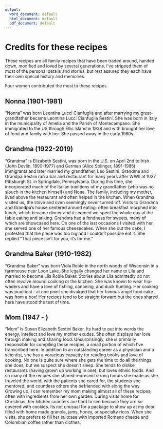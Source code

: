 ```yaml
---
output:
  word_document: default
  html_document: default
  pdf_document: default
---
```

# Credits for these recipes

These recipes are all family recipes that have been traded around, handed down, modified and loved by several generations. I've stripped them of most of the personal details and stories, but rest assured they each have their own special history and memories. 

Four women contributed the most to these recipes.

## Nonna (1901-1981)
"Nonna" was born Leontina Lucci Cianfuglia and after marrying my great-grandfather became Leontina Lucci Cianfuglia Sestini. She was born in Italy in the municipality of Amelia and the Parish of Montecampano. She immigrated to the US through Ellis Island in 1938 and with brought her love of food and family with her. She passed away in the early 1980s.

## Grandma (1922-2019)
"Grandma" is Elizabeth Sestini, was born in the U.S. on April 2nd to Irish (John Devlin, 1890-1977) and German (Alice Solinger, 1891-1985) immigrants and later married my grandfather, Leo Sestini. Grandma and Grandpa Sestini ran a bar and restaurant for many years after WWII at 1027 Pittsburgh St. in Springdale, Pennsylvania. During this time, she incorporated much of the Italian traditions of my grandfather (who was no slouch in the kitchen himself) and Nona. The family, including my mother, lived above the restaurant and often helped in the kitchen. When Grandma visited us, the stove and oven seemingly never turned off. Visits to Grandma and Grandpa's house centered around eating: often breakfast morphed into lunch, which became dinner and it seemed we spent the whole day at the table eating and talking. Grandma had a fondness for sweets, many of which are showcased here. On one of the last occasions I visited with her, she served one of her famous cheesecakes. When she cut the cake, I protested that the piece was too big and I couldn't possible eat it. She replied "That piece isn't for you, it's for me."

## Grandma Baker (1910-1982)
"Grandma Baker" was born Viola Robie in the north woods of Wisconsin in a farmhouse near Loon Lake. She legally changed her name to Lila and married to become Lila Robie Baker. Stories about Lila admittedly do not often revolve around cooking or the kitchen. She was known to wear hip-waders and have a love of fishing, canoeing, and duck hunting. Her cooking was practical - at one point she divulged that her famous angel food cake was from a box! Her recipes tend to be straight forward but the ones shared here have stood the test of time. 

## Mom (1947 - )
"Mom" is Susan Elizabeth Sestini Baker. Its hard to put into words the energy, intellect and love my mother exudes. She often displays her love through making and sharing food. Unsurprisingly, she is primarily responsible for compiling these recipes, a small portion of which I've transcribed here. In addition to an outstanding career as a physician and a scientist, she has a voracious capacity for reading books and love of cooking. No one is quite sure where she gets the time to do all the things she does, but we suspect she doesn't sleep. She tends to dislike restaurants (having grown up working in one), but loves ethnic foods. And so many of the recipes she shared represent strong bonds she made as she traveled the world, with the patients she cared for, the students she mentored, and countless others she befriended with along the way. Growing up, I can remember my mom making almost all of these recipes, often with ingredients from her own garden. During visits home for Christmas, her kitchen counters are hard to see because they are so covered with cookies. Its not unusual for a package to show up at my door filled with home made granola, jams, honey, or specialty rices. When she visits, she prefers to fill her suitcase with imported Romano cheese and Colombian coffee rather than clothes.